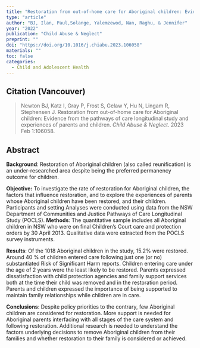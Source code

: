```yaml
---
title: "Restoration from out-of-home care for Aboriginal children: Evidence from the pathways of care longitudinal study and experiences of parents and children"
type: "article"
author: "BJ, Ilan, Paul,Solange, Yalemzewod, Nan, Raghu, & Jennifer"
year: "2022"
publication: "Child Abuse & Neglect"
preprint: ""
doi: "https://doi.org/10.1016/j.chiabu.2023.106058"
materials: ""
toc: false
categories:
  - Child and Adolescent Health
---
```


## Citation (Vancouver)

> Newton BJ, Katz I, Gray P, Frost S, Gelaw Y, Hu N, Lingam R, Stephensen J. Restoration from out-of-home care for Aboriginal children: Evidence from the pathways of care longitudinal study and experiences of parents and children. *Child Abuse & Neglect*. 2023 Feb 1:106058.

## Abstract

**Background**: Restoration of Aboriginal children (also called reunification) is an under-researched area despite being the preferred permanency outcome for children.

**Objective:** To investigate the rate of restoration for Aboriginal children, the factors that influence restoration, and to explore the experiences of parents whose Aboriginal children have been restored, and their children. Participants and setting Analyses were conducted using data from the NSW Department of Communities and Justice Pathways of Care Longitudinal Study (POCLS). **Methods**: The quantitative sample includes all Aboriginal children in NSW who were on final Children's Court care and protection orders by 30 April 2013. Qualitative data were extracted from the POCLS survey instruments.

**Results**: Of the 1018 Aboriginal children in the study, 15.2% were restored. Around 40 % of children entered care following just one (or no) substantiated Risk of Significant Harm reports. Children entering care under the age of 2 years were the least likely to be restored. Parents expressed dissatisfaction with child protection agencies and family support services both at the time their child was removed and in the restoration period. Parents and children expressed the importance of being supported to maintain family relationships while children are in care.

**Conclusions**: Despite policy priorities to the contrary, few Aboriginal children are considered for restoration. More support is needed for Aboriginal parents interfacing with all stages of the care system and following restoration. Additional research is needed to understand the factors underlying decisions to remove Aboriginal children from their families and whether restoration to their family is considered or achieved.
